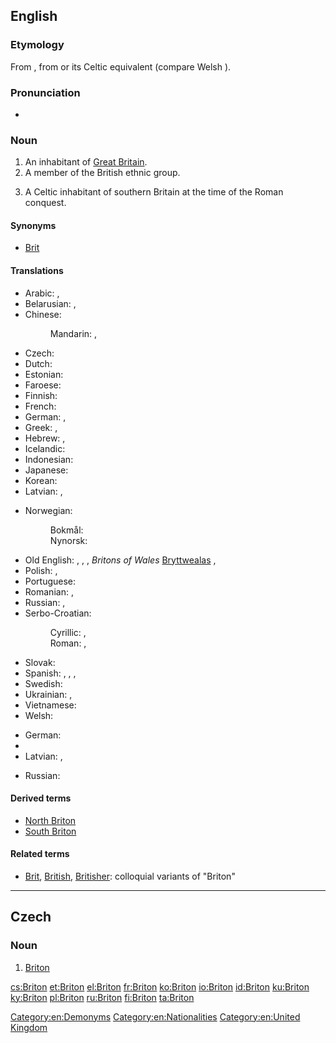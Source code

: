 ==English==
{{wikipedia|dab=Briton}}

===Etymology===
From {{etyl|fro|en}} {{term|Breton|lang=fro}}, from {{etyl|la|en}} {{term|Britto|lang=la}} or its Celtic equivalent (compare Welsh {{term|Brython|lang=cy}}).<!--''From Anglo-Saxon '''Bryton''' or '''Briton''', an inhabitant of Britain (or of Britany, which was sometimes used interchangeably with Britain). All these originate from the Ancient British *'''Brittānos''' (pl.'''Brittānī''').  The short form '''Brit''' (or '''Bryt''') apparently was used during the Saxon era.''-->

===Pronunciation===
* {{IPA|/ˈbrɪtən/}}

===Noun===
{{en-noun}}

# An inhabitant of [[Great Britain]].
# A member of the British ethnic group.
# {{context|historical|lang=en}} A Celtic inhabitant of southern Britain at the time of the Roman conquest.

====Synonyms====
* [[Brit]]

====Translations====
{{trans-top|inhabitant of Great Britain}}
* Arabic: {{t|ar|بريطاني|m|tr=biriṭānī|sc=Arab}}, {{t|ar|بريطانية|f|tr=biriṭāníyya|sc=Arab}}
* Belarusian: {{t|be|брытанец|m|tr=brytánjec|sc=Cyrl}}, {{t|be|брытанка|f|tr=brytánka|sc=Cyrl}}
* Chinese:
*: Mandarin: {{t|cmn|英國人|sc=Hani}}, {{t+|cmn|英国人|tr=Yīngguórén|sc=Hani}}
* Czech: {{t+|cs|Brit|m}}
* Dutch: {{t+|nl|Brit|m}}
* Estonian: {{t+|et|britt}}
* Faroese: {{t|fo|breti|m}}
* Finnish: {{t+|fi|britti}}
* French: {{t+|fr|Britannique|m|f}}
* German: {{t+|de|Brite|m}}, {{t+|de|Britin|f}}
* Greek: {{t|el|Βρεταννός|m|tr=Vretannós|sc=Grek}}, {{t|el|Βρεττανή|f|tr=Vrettaní|sc=Grek}}
* Hebrew: {{t|he|בריטי|m|tr=brit'i|sc=Hebr}}, {{t|he|בריטית|f|tr=brit'ít|sc=Hebr}}
* Icelandic: {{t|is|Breti|m}}
* Indonesian: {{t|id|orang Inggris}}
* Japanese: {{t+|ja|英国人|tr=えいこくじん, Eikokujin|sc=Jpan}}
* Korean: {{t|ko|영국 사람|tr=Yeongguk saram|sc=Kore}}
* Latvian: {{t|lv|brits|m}}, {{t|lv|briti|m-p}}
{{trans-mid}}
* Norwegian:
*: Bokmål: {{t+|no|brite|m}}
*: Nynorsk: {{t|nn|brite|m}}
* Old English: {{t|ang|Bryt|m}}, {{t|ang|Brytas|m-p}}, {{t|ang|Bryttas|m}}, ''Britons of Wales'' [[Bryttwealas]] {{g|m-p}}, {{t|ang|Bryttwalas|m-p}}
* Polish: {{t+|pl|Brytyjczyk|m}}, {{t+|pl|Brytyjka|f}}
* Portuguese: {{t+|pt|bretão|m}}
* Romanian: {{t+|ro|britanic|m}}, {{t+|ro|britanică|f}}
* Russian: {{t+|ru|британец|m|tr=británec|sc=Cyrl}}, {{t+|ru|британка|f|tr=británka|sc=Cyrl}}
* Serbo-Croatian:
*: Cyrillic: {{t|sh|Бритонац|m|sc=Cyrl}}, {{t|sh|Британац|m|sc=Cyrl}}
*: Roman: {{t|sh|Britonac|m}}, {{t|sh|Britanac|m}}
* Slovak: {{t|sk|Brit|m}}
* Spanish: {{t+|es|británico|m}}, {{t|es|británica|f}}, {{t|es|británicos|m-p}}, {{t|es|británicas|f-p}}
* Swedish: {{t+|sv|britt|c}}
* Ukrainian: {{t|uk|британець|m|tr=brytánecʹ|sc=Cyrl}}, {{t|uk|британка|f|tr=brytánka|sc=Cyrl}}
* Vietnamese: {{t|vi|người Anh}}
* Welsh: {{t|cy|Brython}}
{{trans-bottom}}

{{trans-top|a Celtic inhabitant of southern Britain at the time of the Roman conquest}}
* German: {{t+|de|Britannier|m}}
* {{trreq|la}}
* Latvian: {{t|lv|brits|m}}, {{t|lv|briti|f-p}}
{{trans-mid}}
* Russian: {{t+|ru|бритт|m|tr=britt|sc=Cyrl}}
{{trans-bottom}}

====Derived terms====
* [[North Briton]]
* [[South Briton]]

====Related terms====
* [[Brit]], [[British]], [[Britisher]]: colloquial variants of "Briton"

[[Category:en:Demonyms]]
[[Category:en:Nationalities]]
[[Category:en:United Kingdom]]

----

==Czech==

===Noun===
{{cs-noun|g=m}}

# [[#English|Briton]] {{gloss|historical: Celtic inhabitant of southern Britain at the time of the Roman conquest}}

[[cs:Briton]]
[[et:Briton]]
[[el:Briton]]
[[fr:Briton]]
[[ko:Briton]]
[[io:Briton]]
[[id:Briton]]
[[ku:Briton]]
[[ky:Briton]]
[[pl:Briton]]
[[ru:Briton]]
[[fi:Briton]]
[[ta:Briton]]